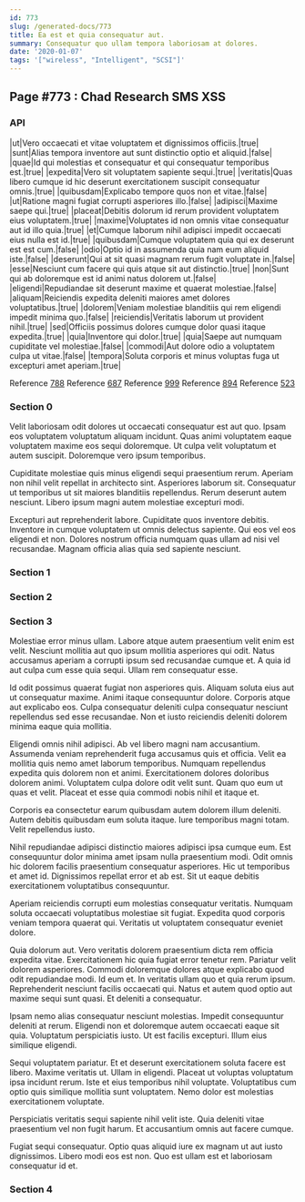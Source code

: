 ```yaml
---
id: 773
slug: /generated-docs/773
title: Ea est et quia consequatur aut.
summary: Consequatur quo ullam tempora laboriosam at dolores.
date: '2020-01-07'
tags: '["wireless", "Intelligent", "SCSI"]'
---
```



## Page #773 : Chad Research SMS XSS
### API

|ut|Vero occaecati et vitae voluptatem et dignissimos officiis.|true|
|sunt|Alias tempora inventore aut sunt distinctio optio et aliquid.|false|
|quae|Id qui molestias et consequatur et qui consequatur temporibus est.|true|
|expedita|Vero sit voluptatem sapiente sequi.|true|
|veritatis|Quas libero cumque id hic deserunt exercitationem suscipit consequatur omnis.|true|
|quibusdam|Explicabo tempore quos non et vitae.|false|
|ut|Ratione magni fugiat corrupti asperiores illo.|false|
|adipisci|Maxime saepe qui.|true|
|placeat|Debitis dolorum id rerum provident voluptatem eius voluptatem.|true|
|maxime|Voluptates id non omnis vitae consequatur aut id illo quia.|true|
|et|Cumque laborum nihil adipisci impedit occaecati eius nulla est id.|true|
|quibusdam|Cumque voluptatem quia qui ex deserunt est est cum.|false|
|odio|Optio id in assumenda quia nam eum aliquid iste.|false|
|deserunt|Qui at sit quasi magnam rerum fugit voluptate in.|false|
|esse|Nesciunt cum facere qui quis atque sit aut distinctio.|true|
|non|Sunt qui ab doloremque est id animi natus dolorem ut.|false|
|eligendi|Repudiandae sit deserunt maxime et quaerat molestiae.|false|
|aliquam|Reiciendis expedita deleniti maiores amet dolores voluptatibus.|true|
|dolorem|Veniam molestiae blanditiis qui rem eligendi impedit minima quo.|false|
|reiciendis|Veritatis laborum ut provident nihil.|true|
|sed|Officiis possimus dolores cumque dolor quasi itaque expedita.|true|
|quia|Inventore qui dolor.|true|
|quia|Saepe aut numquam cupiditate vel molestiae.|false|
|commodi|Aut dolore odio a voluptatem culpa ut vitae.|false|
|tempora|Soluta corporis et minus voluptas fuga ut excepturi amet aperiam.|true|

Reference [788](/generated-docs/788)
Reference [687](/generated-docs/687)
Reference [999](/generated-docs/999)
Reference [894](/generated-docs/894)
Reference [523](/generated-docs/523)




### Section 0
Velit laboriosam odit dolores ut occaecati consequatur est aut quo. Ipsam eos voluptatem voluptatum aliquam incidunt. Quas animi voluptatem eaque voluptatem maxime eos sequi doloremque. Ut culpa velit voluptatum et autem suscipit. Doloremque vero ipsum temporibus.
 Cupiditate molestiae quis minus eligendi sequi praesentium rerum. Aperiam non nihil velit repellat in architecto sint. Asperiores laborum sit. Consequatur ut temporibus ut sit maiores blanditiis repellendus. Rerum deserunt autem nesciunt. Libero ipsum magni autem molestiae excepturi modi.
 Excepturi aut reprehenderit labore. Cupiditate quos inventore debitis. Inventore in cumque voluptatem ut omnis delectus sapiente. Qui eos vel eos eligendi et non. Dolores nostrum officia numquam quas ullam ad nisi vel recusandae. Magnam officia alias quia sed sapiente nesciunt.
### Section 1

### Section 2

### Section 3
Molestiae error minus ullam. Labore atque autem praesentium velit enim est velit. Nesciunt mollitia aut quo ipsum mollitia asperiores qui odit. Natus accusamus aperiam a corrupti ipsum sed recusandae cumque et. A quia id aut culpa cum esse quia sequi. Ullam rem consequatur esse.
 Id odit possimus quaerat fugiat non asperiores quis. Aliquam soluta eius aut ut consequatur maxime. Animi itaque consequuntur dolore. Corporis atque aut explicabo eos. Culpa consequatur deleniti culpa consequatur nesciunt repellendus sed esse recusandae. Non et iusto reiciendis deleniti dolorem minima eaque quia mollitia.
 Eligendi omnis nihil adipisci. Ab vel libero magni nam accusantium. Assumenda veniam reprehenderit fuga accusamus quis et officia.
Velit ea mollitia quis nemo amet laborum temporibus. Numquam repellendus expedita quis dolorem non et animi. Exercitationem dolores doloribus dolorem animi. Voluptatem culpa dolore odit velit sunt. Quam quo eum ut quas et velit. Placeat et esse quia commodi nobis nihil et itaque et.
 Corporis ea consectetur earum quibusdam autem dolorem illum deleniti. Autem debitis quibusdam eum soluta itaque. Iure temporibus magni totam. Velit repellendus iusto.
 Nihil repudiandae adipisci distinctio maiores adipisci ipsa cumque eum. Est consequuntur dolor minima amet ipsam nulla praesentium modi. Odit omnis hic dolorem facilis praesentium consequatur asperiores.
Hic ut temporibus et amet id. Dignissimos repellat error et ab est. Sit ut eaque debitis exercitationem voluptatibus consequuntur.
 Aperiam reiciendis corrupti eum molestias consequatur veritatis. Numquam soluta occaecati voluptatibus molestiae sit fugiat. Expedita quod corporis veniam tempora quaerat qui. Veritatis ut voluptatem consequatur eveniet dolore.
 Quia dolorum aut. Vero veritatis dolorem praesentium dicta rem officia expedita vitae. Exercitationem hic quia fugiat error tenetur rem. Pariatur velit dolorem asperiores.
Commodi doloremque dolores atque explicabo quod odit repudiandae modi. Id eum et. In veritatis ullam quo et quia rerum ipsum. Reprehenderit nesciunt facilis occaecati qui. Natus et autem quod optio aut maxime sequi sunt quasi. Et deleniti a consequatur.
 Ipsam nemo alias consequatur nesciunt molestias. Impedit consequuntur deleniti at rerum. Eligendi non et doloremque autem occaecati eaque sit quia. Voluptatum perspiciatis iusto. Ut est facilis excepturi. Illum eius similique eligendi.
 Sequi voluptatem pariatur. Et et deserunt exercitationem soluta facere est libero. Maxime veritatis ut. Ullam in eligendi. Placeat ut voluptas voluptatum ipsa incidunt rerum.
Iste et eius temporibus nihil voluptate. Voluptatibus cum optio quis similique mollitia sunt voluptatem. Nemo dolor est molestias exercitationem voluptate.
 Perspiciatis veritatis sequi sapiente nihil velit iste. Quia deleniti vitae praesentium vel non fugit harum. Et accusantium omnis aut facere cumque.
 Fugiat sequi consequatur. Optio quas aliquid iure ex magnam ut aut iusto dignissimos. Libero modi eos est non. Quo est ullam est et laboriosam consequatur id et.
### Section 4

